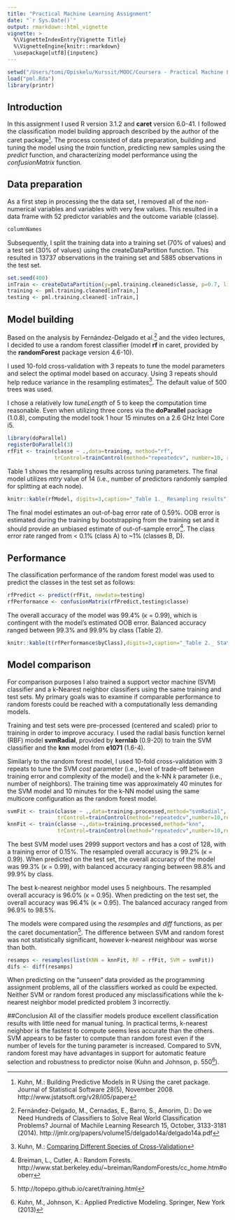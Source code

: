 ```yaml
---
title: "Practical Machine Learning Assignment"
date: "`r Sys.Date()`"
output: rmarkdown::html_vignette
vignette: >
  %\VignetteIndexEntry{Vignette Title}
  %\VignetteEngine{knitr::rmarkdown}
  \usepackage[utf8]{inputenc}
---
```

```r
setwd("/Users/tomi/Opiskelu/Kurssit/MOOC/Coursera - Practical Machine Learning/")
load("pml.Rda")
library(printr)

```

## Introduction

In this assignment I used R version 3.1.2 and **caret** version 6.0-41. I followed the classification model building approach described by the author of the caret package[^1]. The process consisted of data preparation, building and tuning the model using the *train* function, predicting new samples using the *predict* function, and characterizing model performance using the *confusionMatrix* function.

## Data preparation
As a first step in processing the the data set, I removed all of the non-numerical variables and variables with very few values. This resulted in a data frame with 52 predictor variables and the outcome variable (classe).  

```r
columnNames
```

Subsequently, I split the training data into a training set (70% of values) and a test set (30% of values) using the createDataPartition function. This resulted in 13737 observations in the training set and 5885 observations in the test set.

```r
set.seed(400)
inTrain <- createDataPartition(y=pml.training.cleaned$classe, p=0.7, list=F)
training <- pml.training.cleaned[inTrain,]
testing <- pml.training.cleaned[-inTrain,]
```

## Model building

Based on the analysis by Fernández-Delgado et al.[^2] and the video lectures, I decided to use a random forest classifier (model **rf** in caret, provided by the **randomForest** package version 4.6-10). 

I used 10-fold cross-validation with 3 repeats to tune the model parameters and select the optimal model based on accuracy. Using 3 repeats should help reduce variance in the resampling estimates[^3]. The default value of 500 trees was used. 

I chose a relatively low *tuneLength* of 5 to keep the computation time reasonable. Even when utilizing three cores via the **doParallel** package (1.0.8), computing the model took 1 hour 15 minutes on a 2.6 GHz Intel Core i5.

```r
library(doParallel)
registerDoParallel(3)
rfFit <- train(classe ~ .,data=training, method="rf",
               trControl=trainControl(method="repeatedcv", number=10, repeats=3), tuneLength=5)
```

Table 1 shows the resampling results across tuning parameters. The final model utilizes *mtry* value of 14 (i.e., number of predictors randomly sampled for splitting at each node).
```r
knitr::kable(rfModel, digits=3,caption="_Table 1._ Resampling results")
```

The final model estimates an out-of-bag error rate of 0.59%. OOB error is estimated during the training by bootstrapping from the training set and it should provide an unbiased estimate of out-of-sample error[^4]. The class error rate ranged from < 0.1% (class A) to ~1% (classes B, D).

## Performance
The classification performance of the random forest model was used to predict the classes in the test set as follows:
```r
rfPredict <- predict(rfFit, newdata=testing)
rfPerformance <- confusionMatrix(rfPredict,testing$classe)
```

The overall accuracy of the model was 99.4% (κ = 0.99), which is contingent with the model's estimated OOB error. Balanced accuracy ranged between 99.3% and 99.9% by class (Table 2). 
```r
knitr::kable(t(rfPerformance$byClass),digits=3,caption="_Table 2._ Statistics by class")

```

## Model comparison
For comparison purposes I also trained a support vector machine (SVM) classifier and a k-Nearest neighbor classifiers using the same training and test sets. My primary goals was to examine if comparable performance to random forests could be reached with a computationally less demanding models.  

Training and test sets were pre-processed (centered and scaled) prior to training in order to improve accuracy. I used the radial basis function kernel (RBF) model **svmRadial**, provided by **kernlab** (0.9-20) to train the SVM classifier and the **knn** model from **e1071** (1.6-4).

Similarly to the random forest model, I used 10-fold cross-validation with 3 repeats to tune the SVM *cost* parameter (i.e., level of trade-off between training error and complexity of the model) and the k-NN *k* parameter (i.e., number of neighbors). The training time was approximately 40 minutes for the SVM model and 10 minutes for the k-NN model using the same multicore configuration as the random forest model.
```r
svmFit <- train(classe ~ .,data=training.processed,method="svmRadial",
                trControl=trainControl(method="repeatedcv",number=10,repeats=3),tuneLength=10)
knnFit <- train(classe ~.,data=training.processed,method="knn",
                trControl=trainControl(method="repeatedcv",number=10,repeats=3),tuneLength=10)
```
The best SVM model uses 2999 support vectors and has a cost of 128, with a training error of 0.15%. The resampled overall accuracy is 99.2% (κ = 0.99). When predicted on the test set, the overall accuracy of the model was 99.3% (κ = 0.99), with balanced accuracy ranging between 98.8% and 99.9% by class. 

The best k-nearest neighbor model uses 5 neighbours. The resampled overall accuracy is 96.0% (κ = 0.95). When predicting on the test set, the overall accuracy was 96.4% (κ = 0.95). The balanced accuracy ranged from 96.9% to 98.5%.

The models were compared using the *resamples* and *diff* functions, as per the caret documentation[^5]. The difference between SVM and random forest was not statistically significant, however k-nearest neighbour was worse than both.

```r
resamps <- resamples(list(KNN = knnFit, RF = rfFit, SVM = svmFit))
difs <- diff(resamps)
```

When predicting on the "unseen" data provided as the programming assignment problems, all of the classifiers worked as could be expected. Neither SVM or random forest produced any misclassifications while the k-nearest neighbor model predicted problem 3 incorrectly.

##Conclusion
All of the classifier models produce excellent classification results with little need for manual tuning. In practical terms, k-nearest neighbor is the fastest to compute seems less accurate than the others. SVM appears to be faster to compute than random forest even if the number of levels for the tuning parameter is increased. Compared to SVN, random forest may have advantages in support for automatic feature selection and robustness to predictor noise (Kuhn and Johnson, p. 550[^6]).

[^1]:Kuhn, M.: Building Predictive Models in R Using the caret package. Journal of Statistical Software 28(5), November 2008. http://www.jstatsoft.org/v28/i05/paper
[^2]:Fernández-Delgado, M., Cernadas, E., Barro, S., Amorim, D.: Do we Need Hundreds of Classifiers to Solve Real World Classification Problems? Journal of Machile Learning Research 15, October, 3133-3181 (2014). http://jmlr.org/papers/volume15/delgado14a/delgado14a.pdf
[^3]:Kuhn, M.: [Comparing Different Species of Cross-Validation](http://appliedpredictivemodeling.com/blog/2014/11/27/vpuig01pqbklmi72b8lcl3ij5hj2qm)
[^4]:Breiman, L., Cutler, A.: Random Forests. http://www.stat.berkeley.edu/~breiman/RandomForests/cc_home.htm#ooberr
[^5]:http://topepo.github.io/caret/training.html
[^6]:Kuhn, M., Johnson, K.: Applied Predictive Modeling. Springer, New York (2013)